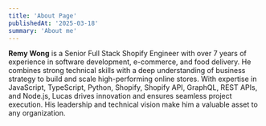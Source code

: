 ```yaml
---
title: 'About Page'
publishedAt: '2025-03-18'
summary: 'About me'
---
```


**Remy Wong** is a Senior Full Stack Shopify Engineer with over 7 years of experience in software development, e-commerce, and food delivery. He combines strong technical skills with a deep understanding of business strategy to build and scale high-performing online stores. With expertise in JavaScript, TypeScript, Python, Shopify, Shopify API, GraphQL, REST APIs, and Node.js, Lucas drives innovation and ensures seamless project execution. His leadership and technical vision make him a valuable asset to any organization.

<br />
